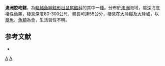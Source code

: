 {{Speciesbox
| taxon = Coelorinchus australis
| image = Caelorinchus australis (Javelin).gif
| status = NE
| status_system = iucn3.1
| trend = unknow
| binomial_authority = [[Richardson|Richardson]], 1839
| synonyms = *''Lepidoleprus australis'', Richardson, 1839
*''Macrurus australis'', Richardson, 1839
}}
'''澳洲腔吻鱈'''，為[[輻鰭魚綱|輻鰭魚綱]][[鱈形目|鱈形目]][[鼠尾鱈科|鼠尾鱈科]]的其中一[[種|種]]。分布於[[澳洲|澳洲]]海域，屬深海底棲性魚類，棲息深度80-300公尺，體長可達55公分，棲息在[[大陸棚|大陸棚]]及[[大陸坡|大陸坡]]，以[[章魚|章魚]]、[[魚類|魚類]]為食，生活習性不明。

==参考文献==
*{{FishBase_species|genus=Coelorinchus|species=australis|year=2015|month=11}}

{{taxonbar}}
[[Category:腔吻鱈屬|A]]
[[Category:1839年描述的魚類|A]]